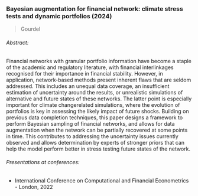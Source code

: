 ### Bayesian augmentation for financial network: climate stress tests and dynamic portfolios (2024)

> Gourdel

###### Abstract:
Financial networks with granular portfolio information have become a staple of the academic and regulatory literature, with financial interlinkages recognised for their importance in financial stability. However, in application, network-based methods present inherent flaws that are seldom addressed.
This includes an unequal data coverage, an insufficient estimation of uncertainty around the results, or unrealistic simulations of alternative and future states of these networks.
The latter point is especially important for climate changerelated simulations, where the evolution of portfolios is key in assessing the likely impact of future shocks.
Building on previous data completion techniques, this paper designs a framework to perform Bayesian sampling of financial networks, and allows for data augmentation when the network can be partially recovered at some points in time.
This contributes to addressing the uncertainty issues currently observed and allows determination by experts of stronger priors that can help the model perform better in stress testing future states of the network.

###### Presentations at conferences:

- International Conference on Computational and Financial Econometrics - London, 2022